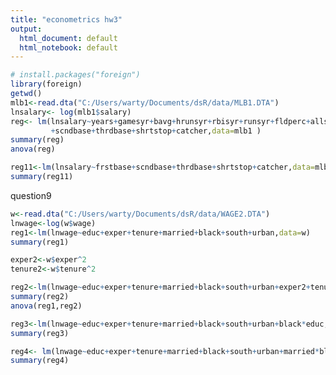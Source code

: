```yaml
---
title: "econometrics hw3"
output:
  html_document: default
  html_notebook: default
---
```





```r
# install.packages("foreign")
library(foreign)
getwd()
mlb1<-read.dta("C:/Users/warty/Documents/dsR/data/MLB1.DTA")
lnsalary<- log(mlb1$salary)
reg<- lm(lnsalary~years+gamesyr+bavg+hrunsyr+rbisyr+runsyr+fldperc+allstar+frstbase
         +scndbase+thrdbase+shrtstop+catcher,data=mlb1 )
summary(reg)
anova(reg)

reg11<-lm(lnsalary~frstbase+scndbase+thrdbase+shrtstop+catcher,data=mlb1)
summary(reg11)
```


question9

```r
w<-read.dta("C:/Users/warty/Documents/dsR/data/WAGE2.DTA")
lnwage<-log(w$wage)
reg1<-lm(lnwage~educ+exper+tenure+married+black+south+urban,data=w)
summary(reg1)
```





```r
exper2<-w$exper^2
tenure2<-w$tenure^2

reg2<-lm(lnwage~educ+exper+tenure+married+black+south+urban+exper2+tenure2,data=w)
summary(reg2)
anova(reg1,reg2)
```












































```r
reg3<-lm(lnwage~educ+exper+tenure+married+black+south+urban+black*educ,data=w)
summary(reg3)

```


```r
reg4<- lm(lnwage~educ+exper+tenure+married+black+south+urban+married*black,data=w) 
summary(reg4) 
```

